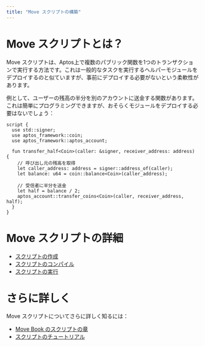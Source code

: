 ```yaml
---
title: "Move スクリプトの構築"
---
```


# Move スクリプトとは？

Move スクリプトは、Aptos上で複数のパブリック関数を1つのトランザクションで実行する方法です。これは一般的なタスクを実行するヘルパーモジュールをデプロイするのと似ていますが、事前にデプロイする必要がないという柔軟性があります。

例として、ユーザーの残高の半分を別のアカウントに送金する関数があります。これは簡単にプログラミングできますが、おそらくモジュールをデプロイする必要はないでしょう：

```move
script {
  use std::signer;
  use aptos_framework::coin;
  use aptos_framework::aptos_account;

  fun transfer_half<Coin>(caller: &signer, receiver_address: address) {
    // 呼び出し元の残高を取得
    let caller_address: address = signer::address_of(caller);
    let balance: u64 = coin::balance<Coin>(caller_address);

    // 受信者に半分を送金
    let half = balance / 2;
    aptos_account::transfer_coins<Coin>(caller, receiver_address, half);
  }
}
```

# Move スクリプトの詳細

- [スクリプトの作成](scripts/writing-scripts.mdx)
- [スクリプトのコンパイル](scripts/compiling-scripts.mdx)
- [スクリプトの実行](scripts/running-scripts.mdx)

# さらに詳しく

Move スクリプトについてさらに詳しく知るには：

- [Move Book のスクリプトの章](book/modules-and-scripts.mdx)
- [スクリプトのチュートリアル](scripts/script-tutorial.mdx)
